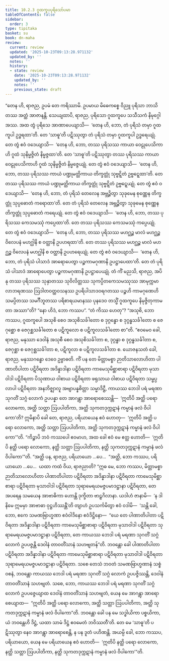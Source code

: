 ```yaml
---
title: 10.2.3 ဂူထကူပပုရိသော်ပမာ
tableOfContents: false
sidebar:
  order: 3
type: tipitaka
basket: su
book: dn-maha
review:
  current: review
  updated: '2025-10-23T09:13:28.971132'
  updated_by: ''
  notes: ''
  history:
  - state: review
    date: '2025-10-23T09:13:28.971132'
    updated_by: ''
    notes: ''
    previous_state: draft
---
```



<ReviewStatus review={frontmatter.review} showDetails={true} />

<HypothesisAnnotation frontmatter={frontmatter} />

<DynamicBreadcrumb />

<Division number="415" book="dn-maha" e="ch" v="7" p="259">

<Paragraph number="1100" book="dn-maha">
“တေန ဟိ, ရာဇည, ဥပမံ တေ ကရိဿာမိ. ဥပမာယ မိဓေကစ္စေ ဝိညူ ပုရိသာ ဘာသိတဿ အတ္ထံ အာဇာနန္တိ. သေယျထာပိ, ရာဇည, ပုရိသော ဂူထကူပေ သသီသကံ နိမုဂ္ဂေါ အဿ. အထ တွံ ပုရိသေ အာဏာပေယျာသိ—  ‘တေန ဟိ, ဘော, တံ ပုရိသံ တမှာ ဂူထကူပါ ဥဒ္ဓရထာ’တိ. တေ ‘သာဓူ’တိ ပဋိဿုတွာ တံ ပုရိသံ တမှာ ဂူထကူပါ ဥဒ္ဓရေယျုံ. တေ တွံ ဧဝံ ဝဒေယျာသိ—  ‘တေန ဟိ, ဘော, တဿ ပုရိသဿ ကာယာ ဝေဠုပေသိကာဟိ ဂူထံ သုနိမ္မဇ္ဇိတံ နိမ္မဇ္ဇထာ’တိ. တေ ‘သာဓူ’တိ ပဋိဿုတွာ တဿ ပုရိသဿ ကာယာ ဝေဠုပေသိကာဟိ ဂူထံ သုနိမ္မဇ္ဇိတံ နိမ္မဇ္ဇေယျုံ. တေ တွံ ဧဝံ ဝဒေယျာသိ—  ‘တေန ဟိ, ဘော, တဿ ပုရိသဿ ကာယံ ပဏ္ဍုမတ္တိကာယ တိက္ခတ္တုံ သုဗ္ဗဋ္ဋိတံ ဥဗ္ဗဋ္ဋေထာ’တိ. တေ တဿ ပုရိသဿ ကာယံ ပဏ္ဍုမတ္တိကာယ တိက္ခတ္တုံ သုဗ္ဗဋ္ဋိတံ ဥဗ္ဗဋ္ဋေယျုံ. တေ တွံ ဧဝံ ဝဒေယျာသိ—  ‘တေန ဟိ, ဘော, တံ ပုရိသံ တေလေန အဗ္ဘဉ္ဇိတွာ သုခုမေန စုဏ္ဏေန တိက္ခတ္တုံ သုပ္ပဓောတံ ကရောထာ’တိ. တေ တံ ပုရိသံ တေလေန အဗ္ဘဉ္ဇိတွာ သုခုမေန စုဏ္ဏေန တိက္ခတ္တုံ သုပ္ပဓောတံ ကရေယျုံ. တေ တွံ ဧဝံ ဝဒေယျာသိ—  ‘တေန ဟိ, ဘော, တဿ ပုရိသဿ ကေသမဿုံ ကပ္ပေထာ’တိ. တေ တဿ ပုရိသဿ ကေသမဿုံ ကပ္ပေယျုံ. တေ တွံ ဧဝံ ဝဒေယျာသိ—  ‘တေန ဟိ, ဘော, တဿ ပုရိသဿ မဟဂ္ဃဉ္စ မာလံ မဟဂ္ဃဉ္စ ဝိလေပနံ မဟဂ္ဃါနိ စ ဝတ္ထာနိ ဥပဟရထာ’တိ. တေ တဿ ပုရိသဿ မဟဂ္ဃဉ္စ မာလံ မဟဂ္ဃဉ္စ ဝိလေပနံ မဟဂ္ဃါနိ စ ဝတ္ထာနိ ဥပဟရေယျုံ. တေ တွံ ဧဝံ ဝဒေယျာသိ—  ‘တေန ဟိ, ဘော, တံ ပုရိသံ ပါသာဒံ အာရောပေတွာ ပဉ္စကာမဂုဏာနိ ဥပဋ္ဌာပေထာ’တိ. တေ တံ ပုရိသံ ပါသာဒံ အာရောပေတွာ ပဉ္စကာမဂုဏာနိ ဥပဋ္ဌာပေယျုံ.
</Paragraph>

<Paragraph number="1101" book="dn-maha">
တံ ကိံ မညသိ, ရာဇည, အပိ နု တဿ ပုရိသဿ သုနှာတဿ သုဝိလိတ္တဿ သုကပ္ပိတကေသမဿုဿ အာမုက္ကမာလာဘရဏဿ ဩဒါတဝတ္ထဝသနဿ ဥပရိပါသာဒဝရဂတဿ ပဉ္စဟိ ကာမဂုဏေဟိ သမပ္ပိတဿ သမင်္ဂီဘူတဿ ပရိစာရယမာနဿ ပုနဒေဝ တသ္မိံ ဂူထကူပေ နိမုဇ္ဇိတုကာမတာ အဿာ”တိ? “နော ဟိဒံ, ဘော ကဿပ”. “တံ ကိဿ ဟေတု”? “အသုစိ, ဘော ကဿပ, ဂူထကူပေါ အသုစိ စေဝ အသုစိသင်္ခါတော စ ဒုဂ္ဂန္ဓော စ ဒုဂ္ဂန္ဓသင်္ခါတော စ ဇေဂုစ္ဆော စ ဇေဂုစ္ဆသင်္ခါတော စ ပဋိကူလော စ ပဋိကူလသင်္ခါတော စာ”တိ. “ဧဝမေဝ ခေါ, ရာဇည, မနုဿာ ဒေဝါနံ အသုစီ စေဝ အသုစိသင်္ခါတာ စ, ဒုဂ္ဂန္ဓာ စ ဒုဂ္ဂန္ဓသင်္ခါတာ စ, ဇေဂုစ္ဆာ စ ဇေဂုစ္ဆသင်္ခါတာ စ, ပဋိကူလာ စ ပဋိကူလသင်္ခါတာ စ. ယောဇနသတံ ခေါ, ရာဇည, မနုဿဂန္ဓော ဒေဝေ ဥဗ္ဗာဓတိ. ကိံ ပန တေ မိတ္တာမစ္စာ ဉာတိသာလောဟိတာ ပါဏာတိပါတာ ပဋိဝိရတာ အဒိန္နာဒါနာ ပဋိဝိရတာ ကာမေသုမိစ္ဆာစာရာ ပဋိဝိရတာ မုသာဝါဒါ ပဋိဝိရတာ ပိသုဏာယ ဝါစာယ ပဋိဝိရတာ ဖရုသာယ ဝါစာယ ပဋိဝိရတာ သမ္ဖပ္ပလာပါ ပဋိဝိရတာ အနဘိဇ္ဈာလူ အဗျာပန္နစိတ္တာ သမ္မာဒိဋ္ဌီ, ကာယဿ ဘေဒါ ပရံ မရဏာ သုဂတိံ သဂ္ဂံ လောကံ ဥပပန္နာ တေ အာဂန္တွာ အာရောစေဿန္တိ—  ‘ဣတိပိ အတ္ထိ ပရော လောကော, အတ္ထိ သတ္တာ ဩပပါတိကာ, အတ္ထိ သုကတဒုက္ကဋာနံ ကမ္မာနံ ဖလံ ဝိပါကော’တိ? ဣမိနာပိ ခေါ တေ, ရာဇည, ပရိယာယေန ဧဝံ ဟောတု—  ‘ဣတိပိ အတ္ထိ ပရော လောကော, အတ္ထိ သတ္တာ ဩပပါတိကာ, အတ္ထိ သုကတဒုက္ကဋာနံ ကမ္မာနံ ဖလံ ဝိပါကော’”တိ.
</Paragraph>

</Division>
<Division number="416" book="dn-maha" e="ch" v="7" p="260">

<Paragraph number="1102" book="dn-maha">
“ကိဉ္စာပိ ဘဝံ ကဿပေါ ဧဝမာဟ, အထ ခေါ ဧဝံ မေ ဧတ္ထ ဟောတိ—  ‘ဣတိပိ နတ္ထိ ပရော လောကော, နတ္ထိ သတ္တာ ဩပပါတိကာ, နတ္ထိ သုကတဒုက္ကဋာနံ ကမ္မာနံ ဖလံ ဝိပါကော’”တိ. “အတ္ထိ ပန, ရာဇည, ပရိယာယော …ပေ…  “အတ္ထိ, ဘော ကဿပ, ပရိယာယော …ပေ…  ယထာ ကထံ ဝိယ, ရာဇညာတိ? “ဣဓ မေ, ဘော ကဿပ, မိတ္တာမစ္စာ ဉာတိသာလောဟိတာ ပါဏာတိပါတာ ပဋိဝိရတာ အဒိန္နာဒါနာ ပဋိဝိရတာ ကာမေသုမိစ္ဆာစာရာ ပဋိဝိရတာ မုသာဝါဒါ ပဋိဝိရတာ သုရာမေရယမဇ္ဇပမာဒဋ္ဌာနာ ပဋိဝိရတာ, တေ အပရေန သမယေန အာဗာဓိကာ ဟောန္တိ ဒုက္ခိတာ ဗာဠှဂိလာနာ. ယဒါဟံ ဇာနာမိ—  ‘န ဒါနိမေ ဣမမှာ အာဗာဓာ ဝုဋ္ဌဟိဿန္တီ’တိ တျာဟံ ဥပသင်္ကမိတွာ ဧဝံ ဝဒါမိ—  ‘သန္တိ ခေါ, ဘော, ဧကေ သမဏဗြာဟ္မဏာ ဧဝံဝါဒိနော ဧဝံဒိဋ္ဌိနော—  “ယေ တေ ပါဏာတိပါတာ ပဋိဝိရတာ အဒိန္နာဒါနာ ပဋိဝိရတာ ကာမေသုမိစ္ဆာစာရာ ပဋိဝိရတာ မုသာဝါဒါ ပဋိဝိရတာ သုရာမေရယမဇ္ဇပမာဒဋ္ဌာနာ ပဋိဝိရတာ, တေ ကာယဿ ဘေဒါ ပရံ မရဏာ သုဂတိံ သဂ္ဂံ လောကံ ဥပပဇ္ဇန္တိ ဒေဝါနံ တာဝတိံသာနံ သဟဗျတန်”တိ. ဘဝန္တော ခေါ ပါဏာတိပါတာ ပဋိဝိရတာ အဒိန္နာဒါနာ ပဋိဝိရတာ ကာမေသုမိစ္ဆာစာရာ ပဋိဝိရတာ မုသာဝါဒါ ပဋိဝိရတာ သုရာမေရယမဇ္ဇပမာဒဋ္ဌာနာ ပဋိဝိရတာ. သစေ တေသံ ဘဝတံ သမဏဗြာဟ္မဏာနံ သစ္စံ ဝစနံ, ဘဝန္တော ကာယဿ ဘေဒါ ပရံ မရဏာ သုဂတိံ သဂ္ဂံ လောကံ ဥပပဇ္ဇိဿန္တိ, ဒေဝါနံ တာဝတိံသာနံ သဟဗျတံ. သစေ, ဘော, ကာယဿ ဘေဒါ ပရံ မရဏာ သုဂတိံ သဂ္ဂံ လောကံ ဥပပဇ္ဇေယျာထ ဒေဝါနံ တာဝတိံသာနံ သဟဗျတံ, ယေန မေ အာဂန္တွာ အာရောစေယျာထ—  “ဣတိပိ အတ္ထိ ပရော လောကော, အတ္ထိ သတ္တာ ဩပပါတိကာ, အတ္ထိ သုကတဒုက္ကဋာနံ ကမ္မာနံ ဖလံ ဝိပါကော”တိ. ဘဝန္တော ခေါ ပန မေ သဒ္ဓါယိကာ ပစ္စယိကာ, ယံ ဘဝန္တေဟိ ဒိဋ္ဌံ, ယထာ သာမံ ဒိဋ္ဌံ ဧဝမေတံ ဘဝိဿတီ’တိ. တေ မေ ‘သာဓူ’တိ ပဋိဿုတွာ နေဝ အာဂန္တွာ အာရောစေန္တိ, န ပန ဒူတံ ပဟိဏန္တိ. အယမ္ပိ ခေါ, ဘော ကဿပ, ပရိယာယော, ယေန မေ ပရိယာယေန ဧဝံ ဟောတိ—  ‘ဣတိပိ နတ္ထိ ပရော လောကော, နတ္ထိ သတ္တာ ဩပပါတိကာ, နတ္ထိ သုကတဒုက္ကဋာနံ ကမ္မာနံ ဖလံ ဝိပါကော’”တိ.
</Paragraph>
</Division>